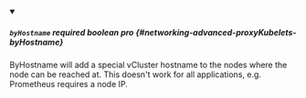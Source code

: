 
<details className="config-field" data-expandable="false" open>
<summary>

##### `byHostname` <span className="config-field-required" data-required="false">required</span> <span className="config-field-type">boolean</span> <span className="config-field-default"></span> <span className="config-field-enum"></span> <span data-pro="false" className="config-field-pro">pro</span> {#networking-advanced-proxyKubelets-byHostname}

ByHostname will add a special vCluster hostname to the nodes where the node can be reached at. This doesn't work
for all applications, e.g. Prometheus requires a node IP.

</summary>



</details>
